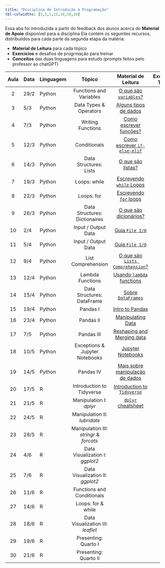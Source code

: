 ```yaml
---
title: "Disciplina de Introdução à Programação"
tbl-colwidths: [5,5,5,15,10,10,10]
---
```


Essa aba foi introduzida a partir do feedback dos alunos acerca do **Material de Apoio** disponível para a disciplina Ela contém os seguintes recursos, distribuiídos para cada parte da segunda etapa da matéria:

- **Material de Leitura** para cada tópico
- **Exercícios** e desafios de progrmação para treinar
- **Conceitos** das duas linguagens para estudo (prompts feitos pelo professor ao chatGPT)

::: column-screen-inset-right
| Aula | Data | Linguagem | Tópico | Material de Leitura | Exercícios Treino | Conceitos (ChatGPT) |
|:------:|--------|--------|:------:|:------:|:------:|:------:|
| 2 | 29/2 | Python | Functions and Variables             | [O que são `variables`?](https://www.youtube.com/watch?v=LKFrQXaoSMQ)                                  | []()             | []() |
| 3 | 5/3 | Python | Data Types & Operators               | [Alguns tipos de dados](https://pythonacademy.com.br/blog/tipos-de-variaveis-no-python)                | []()             | []() |
| 4 | 7/3 | Python | Writing Functions                    | [Como escrever funções?](https://docs.python.org/pt-br/3/tutorial/controlflow.html#defining-functions) | []()             | []() |
| 5 | 12/3 | Python | Conditionals                        | [Como escrever `if-else-elif`](https://pythonacademy.com.br/blog/estruturas-condicionais-no-python)    | []()             | []() |
| 6 | 14/3 | Python | Data Structures: Lists              | [O que são listas?](https://docs.python.org/pt-br/3/tutorial/introduction.html#lists)                  | []()             | []() |
| 7 | 19/3 | Python | Loops: while                        | [Escrevendo `while` Loops](https://www.youtube.com/watch?v=rRTjPnVooxE)                                | []()             | []() |
| 8 | 22/3 | Python | Loops: for                          | [Escrevendo `for` loops](https://www.w3schools.com/python/python_for_loops.asp)                        | []()             | []() |
| 9 | 26/3 | Python | Data Structures: Dictionaires       | [O que são dicionários?](https://docs.python.org/pt-br/3/tutorial/datastructures.html#dictionaries)    | []()             | []() |
| 10 | 2/4 | Python | Input / Output Data                 | [Guia `File I/O`](https://cs50.harvard.edu/python/2022/notes/6/)                                       | []()             | []() |
| 11 | 5/4 | Python | Input / Output Data                 | [Guia `File I/O`](https://cs50.harvard.edu/python/2022/notes/6/)                                       | []()             | []() |
| 12 | 9/4 | Python | List Comprehension                  | [O que são `Lists Comprehension`?](https://www.w3schools.com/python/python_lists_comprehension.asp)    | []()             | []() |
| 13 | 12/4 | Python | Lambda Functions                   | [Usando `lambda` functions](https://www.w3schools.com/python/python_lambda.asp)                        | []()             | []() |
| 14 | 15/4 | Python | Data Structures: DataFrame         | [Sobre `DataFrames`](https://www.w3schools.com/python/pandas/pandas_dataframes.asp)                    | []()             | []() |
| 15 | 19/4 | Python | Pandas I                           | [Intro to Pandas](https://wesmckinney.com/book/pandas-basics)                                          | []()             | []() |
| 16 | 23/4 | Python | Pandas II                          | [Manipulating Data](https://wesmckinney.com/book/data-cleaning)                                        | []()             | []() |
| 17 | 7/5 | Python | Pandas III                          | [Reshaping and Merging data](https://wesmckinney.com/book/data-wrangling)                              | []()             | []() |
| 18 | 10/5 | Python | Exceptions & Jupyter Notebooks     | [Jupyter Notebooks](https://www.youtube.com/watch?v=H9Iu49E6Mxs)                                       | []()             | []() |
| 19 | 14/5 | Python | Pandas IV                          | [Mais sobre manipulação de dados](https://www.youtube.com/watch?v=_T8LGqJtuGc&t=23s)                   | []()             | []() |
| 20 | 17/5 | R | Introduction to Tidyverse               | [Introduction to `Tidyverse`](https://chat.openai.com/share/b7183cba-6be9-4548-8022-d8c36cc0c9be)      | []()             | []() |
| 21 | 21/5 | R | Manipulation I: *dplyr*                 | [`dplyr` cheatsheet](https://github.com/rstudio/cheatsheets/blob/main/data-transformation.pdf)         | []()             | []() |
| 22 | 24/5 | R | Manipulation II: *lubridate*            | []()                                                                                                   | []()             | []() |
| 23 | 28/5 | R | Manipulation III: *stringr* & *forcats* | []()                                                                                                   | []()             | []() |
| 24 | 4/6 | R | Data Visualization I: *ggplot2*          | []()                                                                                                   | []()             | []() |
| 25 | 7/6 | R | Data Visualization II: *ggplot2*         | []()                                                                                                   | []()             | []() |
| 26 | 11/6 | R | Functions and Conditionals              | []()                                                                                                   | []()             | []() | 
| 27 | 14/6 | R | Loops: for & while                      | []()                                                                                                   | []()             | []() |
| 28 | 18/6 | R | Data Visualization III: *leaflet*       | []()                                                                                                   | []()             | []() |
| 29 | 19/6 | R | Presenting: Quarto I                    | []()                                                                                                   | []()             | []() |
| 30 | 21/6 | R | Presenting: Quarto II                   | []()                                                                                                   | []()             | []() |
:::